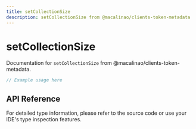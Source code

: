 ```yaml
---
title: setCollectionSize
description: setCollectionSize from @macalinao/clients-token-metadata
---
```


# setCollectionSize

Documentation for `setCollectionSize` from @macalinao/clients-token-metadata.

```typescript
// Example usage here
```

## API Reference

For detailed type information, please refer to the source code or use your IDE's type inspection features.
